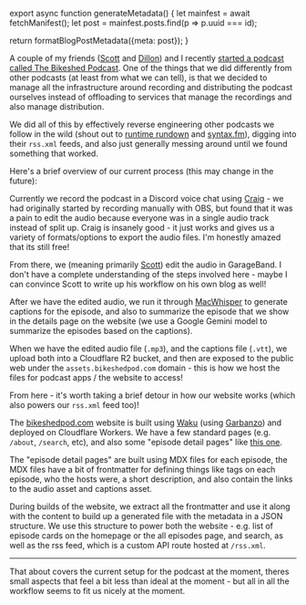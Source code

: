 

export async function generateMetadata() {
  let mainfest = await fetchManifest();
  let post = mainfest.posts.find(p => p.uuid === id);

  return formatBlogPostMetadata({meta: post});
}

<BlogPage id={id}>

A couple of my friends ([Scott](https://scottykaye.com/) and [Dillon](https://dilloncurry.vercel.app/)) and I recently [started a podcast called The Bikeshed Podcast](https://bikeshedpod.com/). One of the things that we did differently from other podcasts (at least from what we can tell), is that we decided to manage all the infrastructure around recording and distributing the podcast ourselves instead of offloading to services that manage the recordings and also manage distribution.

We did all of this by effectively reverse engineering other podcasts we follow in the wild (shout out to [runtime rundown](https://runtimerundown.com/) and [syntax.fm](https://syntax.fm/)), digging into their `rss.xml` feeds, and also just generally messing around until we found something that worked.

Here's a brief overview of our current process (this may change in the future):

Currently we record the podcast in a Discord voice chat using [Craig](https://craig.chat/) - we had originally started by recording manually with OBS, but found that it was a pain to edit the audio because everyone was in a single audio track instead of split up. Craig is insanely good - it just works and gives us a variety of formats/options to export the audio files. I'm honestly amazed that its still free!

From there, we (meaning primarily [Scott](https://scottykaye.com/)) edit the audio in GarageBand. I don't have a complete understanding of the steps involved here - maybe I can convince Scott to write up his workflow on his own blog as well!

After we have the edited audio, we run it through [MacWhisper](https://goodsnooze.gumroad.com/l/macwhisper) to generate captions for the episode, and also to summarize the episode that we show in the details page on the website (we use a Google Gemini model to summarize the episodes based on the captions).

When we have the edited audio file (`.mp3`), and the captions file (`.vtt`), we upload both into a Cloudflare R2 bucket, and then are exposed to the public web under the `assets.bikeshedpod.com` domain - this is how we host the files for podcast apps / the website to access!

From here - it's worth taking a brief detour in how our website works (which also powers our `rss.xml` feed too)!

The [bikeshedpod.com](https://bikeshedpod.com) website is built using [Waku](https://waku.gg) (using [Garbanzo](https://github.com/hamlim/garbanzo)) and deployed on Cloudflare Workers. We have a few standard pages (e.g. `/about`, `/search`, etc), and also some "episode detail pages" like [this one](https://bikeshedpod.com/episodes/5/testing-is-it-worth-it).

The "episode detail pages" are built using MDX files for each episode, the MDX files have a bit of frontmatter for defining things like tags on each episode, who the hosts were, a short description, and also contain the links to the audio asset and captions asset.

During builds of the website, we extract all the frontmatter and use it along with the content to build up a generated file with the metadata in a JSON structure. We use this structure to power both the website - e.g. list of episode cards on the homepage or the all episodes page, and search, as well as the rss feed, which is a custom API route hosted at `/rss.xml`.

---

That about covers the current setup for the podcast at the moment, theres small aspects that feel a bit less than ideal at the moment - but all in all the workflow seems to fit us nicely at the moment. 

</BlogPage>

